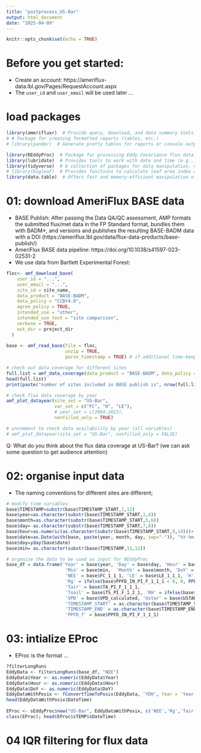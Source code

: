 ```yaml
---
title: "postprocess_US-Bar"
output: html_document
date: "2025-04-09"
---
```


```r
knitr::opts_chunk$set(echo = TRUE)
```
# Before you get started:
- Create an account: https://ameriflux-data.lbl.gov/Pages/RequestAccount.aspx
- The `user_id` and `user_email` will be used later ...


# load packages
```r
library(amerifluxr)  # Provide query, download, and data summary tools.
# # Package for creating formatted reports (tables, etc.)
# library(pander)  # Generate pretty tables for reports or console outputs.

library(REddyProc)  # Package for processing Eddy Covariance flux data (e.g., gap-filling, partitioning)
library(lubridate)  # Provides tools to work with date and time (e.g., parsing, formatting).
library(tidyverse)  # A collection of packages for data manipulation, visualization, and more.
# library(bigleaf)  # Provides functions to calculate leaf area index and other plant trait estimations.
library(data.table)  # Offers fast and memory-efficient manipulation of large datasets.
```

# 01: download AmeriFlux BASE data
- BASE Publish: After passing the Data QA/QC assessment, AMP formats the submitted flux/met data in the FP Standard format, bundles them with BADM*, and versions and publishes the resulting BASE-BADM data with a DOI (https://ameriflux.lbl.gov/data/flux-data-products/base-publish/)
- AmeriFlux BASE data pipeline: https://doi.org/10.1038/s41597-023-02531-2
- We use data from Bartlett Experimental Forest: 
```r
floc<- amf_download_base(
    user_id = "...",
    user_email = "...",
    site_id = site_name,
    data_product = "BASE-BADM",
    data_policy = "CCBY4.0",
    agree_policy = TRUE,
    intended_use = "other",
    intended_use_text = "site comparison",
    verbose = TRUE,
    out_dir = project_dir
  )
  
base <- amf_read_base(file = floc,
                      unzip = TRUE,
                      parse_timestamp = TRUE) # if additional time-keeping columns, 

# check out data coverage for different sites
full.list = amf_data_coverage(data_product = "BASE-BADM", data_policy = "CCBY4.0")
head(full.list)
print(paste("number of sites included in BASE publish is", nrow(full.list)))

# check flux data coverage by year 
amf_plot_datayear(site_set = "US-Bar",
                  var_set = c("FC", "H", "LE"),
                  # year_set = c(2004:2023),
                  nonfilled_only = TRUE)

# uncomment to check data availability by year (all variables)
# amf_plot_datayear(site_set = "US-Bar", nonfilled_only = FALSE)
```
Q: What do you think about the flux data coverage at US-Bar? (we can ask some question to get audience attention)

# 02: organise input data
- The naming conventions for different sites are different;
```r
# modify time variables
base$TIMESTAMP=substr(base$TIMESTAMP_START,1,12)
base$year=as.character(substr(base$TIMESTAMP_START,1,4))
base$month=as.character(substr(base$TIMESTAMP_START,5,6))
base$day= as.character(substr(base$TIMESTAMP_START,7,8))
base$hour=as.numeric(as.character(substr(base$TIMESTAMP_START,9,10)))+ c(0.5,1)
base$date=as.Date(with(base, paste(year, month, day, sep="-")), "%Y-%m-%d")
base$doy=yday(base$date)
base$min= as.character(substr(base$TIMESTAMP,11,12))

# organise the data to be used as input for REddyProc
base_df = data.frame('Year' = base$year, 'Day' = base$day, 'Hour' = base$hour, 'Date' = as.Date(base$date),
                      'Min' = base$min,  'Month' = base$month, 'DoY' = base$doy,
                      'NEE' = base$FC_1_1_1, 'LE' = base$LE_1_1_1, 'H' = base$H_1_1_1, # flux data
                      'Rg' = ifelse(base$PPFD_IN_PI_F_1_1_1 < 0, 0, PPFD.to.Rg(base$PPFD_IN_PI_F_1_1_1)), 
                      'Tair' = base$TA_PI_F_1_1_1,
                      'Tsoil' = base$TS_PI_F_1_2_1, 'RH' = ifelse(base$RH_PI_F_1_1_1 > 100, 100, base$RH_PI_F_1_1_1),
                      'VPD' = base$VPD_calculated, 'Ustar' = base$USTAR_1_1_1,
                      'TIMESTAMP_START' = as.character(base$TIMESTAMP_START),
                      'TIMESTAMP_END' = as.character(base$TIMESTAMP_END),
                      'PPFD_f' = base$PPFD_IN_PI_F_1_1_1)
```
# 03: intialize EProc 
- EProc is the format ...
```r
?filterLongRuns
EddyData <- filterLongRuns(base_df, "NEE")
EddyData$Year <- as.numeric(EddyData$Year)
EddyData$Hour <- as.numeric(EddyData$Hour)
EddyData$DoY <- as.numeric(EddyData$DoY)
EddyDataWithPosix <- fConvertTimeToPosix(EddyData, 'YDH', Year = 'Year', Day = 'DoY', Hour  = 'Hour') 
head(EddyDataWithPosix$DateTime)
  
EProc <- sEddyProc$new("US-Bar", EddyDataWithPosix, c('NEE','Rg','Tair','VPD', 'Ustar', "H", "LE","Tsoil")) 
class(EProc); head(EProc$sTEMP$sDateTime)
```

# 04 IQR filtering for flux data

